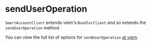 
<VersionWarning version="0.2" />

# sendUserOperation

`SmartAccountClient` extends viem's `BundlerClient` and so extends the `sendUserOperation` method.

You can view the full list of options for `sendUserOperation` [at viem](https://viem.sh/account-abstraction/actions/bundler/sendUserOperation).